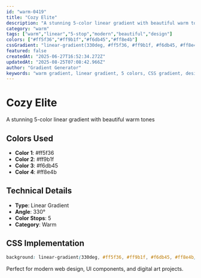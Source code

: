 ```yaml
---
id: "warm-0419"
title: "Cozy Elite"
description: "A stunning 5-color linear gradient with beautiful warm tones"
category: "warm"
tags: ["warm","linear","5-stop","modern","beautiful","design"]
colors: ["#ff5f36","#ff9b1f","#f6db45","#ff8e4b"]
cssGradient: "linear-gradient(330deg, #ff5f36, #ff9b1f, #f6db45, #ff8e4b)"
featured: false
createdAt: "2025-06-27T16:52:34.272Z"
updatedAt: "2025-08-25T07:08:42.966Z"
author: "Gradient Generator"
keywords: "warm gradient, linear gradient, 5 colors, CSS gradient, design, #ff5f36, #ff9b1f, #f6db45, #ff8e4b"
---
```


# Cozy Elite

A stunning 5-color linear gradient with beautiful warm tones

## Colors Used
- **Color 1**: #ff5f36
- **Color 2**: #ff9b1f
- **Color 3**: #f6db45
- **Color 4**: #ff8e4b

## Technical Details
- **Type**: Linear Gradient
- **Angle**: 330°
- **Color Stops**: 5
- **Category**: Warm

## CSS Implementation
```css
background: linear-gradient(330deg, #ff5f36, #ff9b1f, #f6db45, #ff8e4b);
```

Perfect for modern web design, UI components, and digital art projects.

